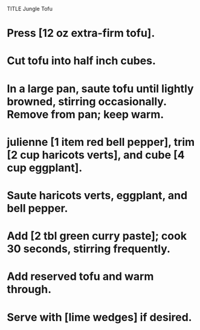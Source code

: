 TITLE Jungle Tofu

# Press [12 oz extra-firm tofu].
# Cut tofu into half inch cubes.
# In a large pan, saute tofu until lightly browned, stirring occasionally. Remove from pan; keep warm.
# julienne [1 item red bell pepper], trim [2 cup haricots verts], and cube [4 cup eggplant].
# Saute haricots verts, eggplant, and bell pepper. 
# Add [2 tbl green curry paste]; cook 30 seconds, stirring frequently. 
# Add reserved tofu and warm through. 
# Serve with [lime wedges] if desired.